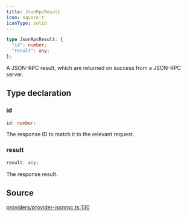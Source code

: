 ```yaml
---
title: JsonRpcResult
icon: square-t
iconType: solid
---
```


```ts
type JsonRpcResult: {
  "id": number;
  "result": any;
};
```

A JSON-RPC result, which are returned on success from a JSON-RPC server.

## Type declaration

### id

```ts
id: number;
```

The response ID to match it to the relevant request.

### result

```ts
result: any;
```

The response result.

## Source

[providers/provider-jsonrpc.ts:130](https://github.com/dominant-strategies/quais-6.js/blob/e281b3ca939b91260332b67ef4ba6e8b0a3d4134/src/providers/provider-jsonrpc.ts#L130)
